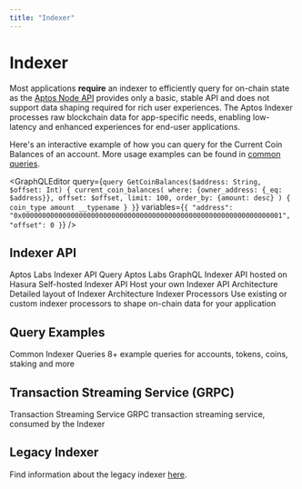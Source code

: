 ```yaml
---
title: "Indexer"
---
```



# Indexer

<IndexerBetaNotice />

Most applications **require** an indexer to efficiently query for on-chain state as the [Aptos Node API](./apis/fullnode-rest-api) provides only a basic, stable API and does not support data shaping required for rich user experiences.
The Aptos Indexer processes raw blockchain data for app-specific needs, enabling low-latency and enhanced experiences for end-user applications.

Here's an interactive example of how you can query for the Current Coin Balances of an account. More usage examples can be found in [common queries](./indexer/common-queries).

<GraphQLEditor
  query={`query GetCoinBalances($address: String, $offset: Int) {
  current_coin_balances(
    where: {owner_address: {_eq: $address}},
    offset: $offset,
    limit: 100,
    order_by: {amount: desc}
  ) {
    coin_type
    amount
    __typename
  }
}`}
  variables={`{
  "address": "0x0000000000000000000000000000000000000000000000000000000000000001",
  "offset": 0
}`}
/>


## Indexer API

<Cards>
  <Card href="./indexer/api/labs-hosted">
    <Card.Title>Aptos Labs Indexer API</Card.Title>
    <Card.Description>Query Aptos Labs GraphQL Indexer API hosted on Hasura</Card.Description>
  </Card>
  <Card href="./indexer/api/self-hosted">
    <Card.Title>Self-hosted Indexer API</Card.Title>
    <Card.Description>Host your own Indexer API</Card.Description>
  </Card>
  <Card href="./indexer/architecture">
    <Card.Title>Architecture</Card.Title>
    <Card.Description>Detailed layout of Indexer Architecture</Card.Description>
  </Card>
  <Card href="./indexer/custom-processors">
    <Card.Title>Indexer Processors</Card.Title>
    <Card.Description>Use existing or custom indexer processors to shape on-chain data for your application</Card.Description>
  </Card>
</Cards>

## Query Examples

<Cards>
  <Card href="./indexer/common-queries">
    <Card.Title>Common Indexer Queries</Card.Title>
    <Card.Description>8+ example queries for accounts, tokens, coins, staking and more</Card.Description>
  </Card>
</Cards>

## Transaction Streaming Service (GRPC)

<Cards>
  <Card href="./indexer/txn-stream">
    <Card.Title>Transaction Streaming Service</Card.Title>
    <Card.Description>GRPC transaction streaming service, consumed by the Indexer</Card.Description>
  </Card>
</Cards>

## Legacy Indexer

Find information about the legacy indexer [here](./indexer/legacy.mdx).
